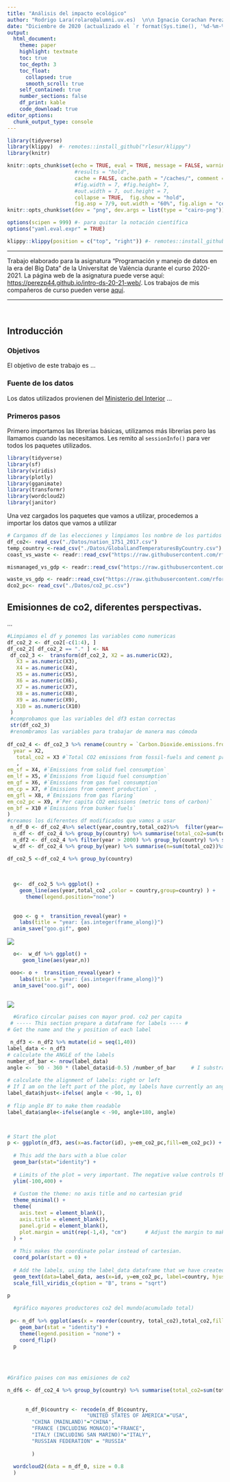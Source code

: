 ---
title: "Análisis del impacto ecológico"
author: "Rodrigo Lara(rolaro@alumni.uv.es)  \n\n Ignacio Corachan Perez(igcope@alumni.uv.es)  \n \n Sergio Escorcia Torres(seresto@alumni.uv.es). \n\n Universitat de València"
date: "Diciembre de 2020 (actualizado el `r format(Sys.time(), '%d-%m-%Y')`)"
output:
  html_document:
    theme: paper
    highlight: textmate 
    toc: true
    toc_depth: 3 
    toc_float: 
      collapsed: true
      smooth_scroll: true
    self_contained: true
    number_sections: false
    df_print: kable
    code_download: true
editor_options: 
  chunk_output_type: console
---

```{r packages-setup, include = FALSE}
library(tidyverse)
library(klippy)  #- remotes::install_github("rlesur/klippy")
library(knitr)
```

```{r chunk-setup, include = FALSE}
knitr::opts_chunk$set(echo = TRUE, eval = TRUE, message = FALSE, warning = FALSE, 
                      #results = "hold",
                      cache = FALSE, cache.path = "/caches/", comment = "#>",
                      #fig.width = 7, #fig.height= 7,   
                      #out.width = 7, out.height = 7,
                      collapse = TRUE,  fig.show = "hold",
                      fig.asp = 7/9, out.width = "60%", fig.align = "center")
knitr::opts_chunk$set(dev = "png", dev.args = list(type = "cairo-png"))
```

```{r options-setup, include = FALSE}
options(scipen = 999) #- para quitar la notación científica
options("yaml.eval.expr" = TRUE) 
```


```{r klippy, echo = FALSE}
klippy::klippy(position = c("top", "right")) #- remotes::install_github("rlesur/klippy")
```

-----------------

Trabajo  elaborado para la asignatura "Programación y manejo de datos en la era del Big Data" de la Universitat de València durante el curso 2020-2021. La página web de la asignatura puede verse aquí: <https://perezp44.github.io/intro-ds-20-21-web/>. Los trabajos de mis compañeros de curso pueden verse [aquí](https://perezp44.github.io/intro-ds-20-21-web/07-trabajos.html).

---------------

<br>

## Introducción {.tabset}

### Objetivos

El objetivo de este trabajo es ...

### Fuente de los datos

Los datos utilizados provienen del [Ministerio del Interior](http://www.infoelectoral.mir.es/infoelectoral/min/areaDescarga.html?method=inicio) ...

### Primeros pasos

Primero importamos las librerias básicas, utilizamos más librerias pero las llamamos cuando las necesitamos. Les remito al `sessionInfo()` para ver todos los paquetes utilizados.

```{r library_setup}
library(tidyverse)
library(sf)
library(viridis)
library(plotly)
library(gganimate)
library(transformr)
library(wordcloud2)
library(janitor)
```

Una vez cargados los paquetes que vamos a utilizar, procedemos a importar los datos que vamos a utilizar

```{r df_base}
# Cargamos df de las elecciones y limpiamos los nombre de los partidos
df_co2<- read_csv("./Datos/nation_1751_2017.csv")
temp_country <-read_csv("./Datos/GlobalLandTemperaturesByCountry.csv")
coast_vs_waste <- readr::read_csv("https://raw.githubusercontent.com/rfordatascience/tidytuesday/master/data/2019/2019-05-21/coastal-population-vs-mismanaged-plastic.csv")

mismanaged_vs_gdp <- readr::read_csv("https://raw.githubusercontent.com/rfordatascience/tidytuesday/master/data/2019/2019-05-21/per-capita-mismanaged-plastic-waste-vs-gdp-per-capita.csv")

waste_vs_gdp <- readr::read_csv("https://raw.githubusercontent.com/rfordatascience/tidytuesday/master/data/2019/2019-05-21/per-capita-plastic-waste-vs-gdp-per-capita.csv")
dco2_pc<- read_csv("./Datos/co2_pc.csv")
```


## Emisionnes de co2, diferentes perspectivas.

...

```{r }
#Limpiamos el df y ponemos las variables como numericas
df_co2_2 <- df_co2[-c(1:4), ]
df_co2_2[ df_co2_2 == "." ] <- NA
 df_co2_3 <-  transform(df_co2_2, X2 = as.numeric(X2),
   X3 = as.numeric(X3),
   X4 = as.numeric(X4),
   X5 = as.numeric(X5),
   X6 = as.numeric(X6),
   X7 = as.numeric(X7),
   X8 = as.numeric(X8),
   X9 = as.numeric(X9),          
   X10 = as.numeric(X10)      
 )
 #comprobamos que las variables del df3 estan correctas
 str(df_co2_3)
 #renombramos las variables para trabajar de manera mas cómoda
             
df_co2_4 <- df_co2_3 %>% rename(country = `Carbon.Dioxide.emissions.from.fossil.fuel.consumption.and.cement.production.by.nation`,
  year = X2,
   total_co2 = X3 #`Total CO2 emissions from fossil-fuels and cement production (thousand metric tons of C)`
   ,
em_sf = X4, #`Emissions from solid fuel consumption` 
em_lf = X5, #`Emissions from liquid fuel consumption` 
em_gf = X6, #`Emissions from gas fuel consumption` 
em_cp = X7, #`Emissions from cement production` ,
em_gfl = X8, #`Emissions from gas flaring`
em_co2_pc = X9, #`Per capita CO2 emissions (metric tons of carbon)`
em_bf = X10 #`Emissions from bunker fuels`
)
#creamos los diferentes df modificados que vamos a usar 
 n_df_0 <- df_co2_4%>% select(year,country,total_co2)%>%  filter(year==2010) %>% group_by(country)%>% select(-year) %>% arrange(total_co2)
  n_df <- df_co2_4 %>% group_by(country) %>% summarise(total_co2=sum(total_co2))%>% ungroup() %>% slice_max(total_co2,n=20) %>% arrange(desc(total_co2))
  n_df2 <- df_co2_4 %>% filter(year > 2000) %>% group_by(country) %>% summarise(em_co2_pc=sum(em_co2_pc))%>% ungroup() %>% slice_max(em_co2_pc,n=40) %>% arrange(desc(em_co2_pc))
  w_df <- df_co2_4 %>% group_by(year) %>% summarise(n=sum(total_co2))%>% ungroup()

```


```{r co2_gf1, message = FALSE, warning = FALSE, results = FALSE}
df_co2_5 <-df_co2_4 %>% group_by(country)
    
    
    
  g<-  df_co2_5 %>% ggplot() +
    geom_line(aes(year,total_co2 ,color = country,group=country) ) +
      theme(legend.position="none")
  
  
  goo <- g +  transition_reveal(year) +
    labs(title = "year: {as.integer(frame_along)}")
  anim_save("goo.gif", goo)


```
![](goo.gif)


```{r co2_gf2, message = FALSE, warning = FALSE, results = FALSE}

  

  o<-  w_df %>% ggplot() +
     geom_line(aes(year,n)) 

 ooo<- o +  transition_reveal(year) +
    labs(title = "year: {as.integer(frame_along)}")
  anim_save("ooo.gif", ooo)
   

```

![](ooo.gif)


```{r co2_gf3, fig.height = 4, fig.width = 6, fig.align = "center",dpi = 200}

  #Grafico circular paises con mayor prod. co2 per capita
 # ----- This section prepare a dataframe for labels ---- #
# Get the name and the y position of each label

 n_df3 <- n_df2 %>% mutate(id = seq(1,40))
label_data <- n_df3
# calculate the ANGLE of the labels
number_of_bar <- nrow(label_data)
angle <-  90 - 360 * (label_data$id-0.5) /number_of_bar     # I substract 0.5 because the letter must have the angle of the center of the bars. Not extreme right(1) or extreme left (0)
 
# calculate the alignment of labels: right or left
# If I am on the left part of the plot, my labels have currently an angle < -90
label_data$hjust<-ifelse( angle < -90, 1, 0)
 
# flip angle BY to make them readable
label_data$angle<-ifelse(angle < -90, angle+180, angle)



# Start the plot
p <- ggplot(n_df3, aes(x=as.factor(id), y=em_co2_pc,fill=em_co2_pc)) +       # Note that id is a factor. If x is numeric, there is some space between the first bar
  
  # This add the bars with a blue color
  geom_bar(stat="identity") +
  
  # Limits of the plot = very important. The negative value controls the size of the inner circle, the positive one is useful to add size over each bar
  ylim(-100,400) +
  
  # Custom the theme: no axis title and no cartesian grid
  theme_minimal() +
  theme(
    axis.text = element_blank(),
    axis.title = element_blank(),
    panel.grid = element_blank(),
    plot.margin = unit(rep(-1,4), "cm")      # Adjust the margin to make in sort labels are not truncated!
  ) +
  
  # This makes the coordinate polar instead of cartesian.
  coord_polar(start = 0) +
  
  # Add the labels, using the label_data dataframe that we have created before
  geom_text(data=label_data, aes(x=id, y=em_co2_pc, label=country, hjust=hjust), color="black", fontface="bold",alpha=0.6, size=2.5, angle= label_data$angle, inherit.aes = FALSE ) +
  scale_fill_viridis_c(option = "B", trans = "sqrt")
 
p


```

```{r }



 
  #gráfico mayores productores co2 del mundo(acumulado total)
    
 p<- n_df %>% ggplot(aes(x = reorder(country, total_co2),total_co2,fill= total_co2)) +
    geom_bar(stat = "identity") +
    theme(legend.position = "none") +
    coord_flip()
  p
  
  
  


```

```{r fig.height = 2, fig.width = 7 ,dpi = 150,fig.align = "center"}
#Gráfico paises con mas emisiones de co2

n_df6 <- df_co2_4 %>% group_by(country) %>% summarise(total_co2=sum(total_co2))%>% ungroup() %>% arrange(desc(total_co2))
  
  
      n_df_0$country <- recode(n_df_0$country, 
                          "UNITED STATES OF AMERICA"="USA",
        "CHINA (MAINLAND)"="CHINA",
        "FRANCE (INCLUDING MONACO)"="FRANCE",
        "ITALY (INCLUDING SAN MARINO)"="ITALY",
        "RUSSIAN FEDERATION" = "RUSSIA"
        
        )
  
  wordcloud2(data = n_df_0, size = 0.8
  )




```






















